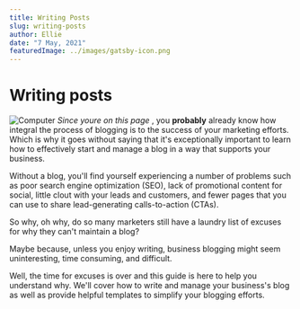 ```yaml
---
title: Writing Posts
slug: writing-posts
author: Ellie
date: "7 May, 2021"
featuredImage: ../images/gatsby-icon.png
---
```


# Writing posts 

![Computer](../images/computer.jpg) 
_Since youre on this page_ , you **probably** already know how integral the process of blogging is to the success of your marketing efforts. Which is why it goes without saying that it's exceptionally important to learn how to effectively start and manage a blog in a way that supports your business.

Without a blog, you'll find yourself experiencing a number of problems such as poor search engine optimization (SEO), lack of promotional content for social, little clout with your leads and customers, and fewer pages that you can use to share lead-generating calls-to-action (CTAs).

So why, oh why, do so many marketers still have a laundry list of excuses for why they can't maintain a blog?

Maybe because, unless you enjoy writing, business blogging might seem uninteresting, time consuming, and difficult.

Well, the time for excuses is over and this guide is here to help you understand why. We'll cover how to write and manage your business's blog as well as provide helpful templates to simplify your blogging efforts.

